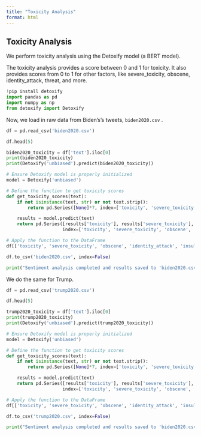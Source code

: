 ```yaml
---
title: "Toxicity Analysis"
format: html
---
```


## Toxicity Analysis

We perform toxicity analysis using the Detoxify model (a BERT model).

The toxicity analysis provides a score between 0 and 1 for toxicity. It also provides scores from 0 to 1 for other factors, like severe_toxicity, obscene, identity_attack, threat, and more.

```python
!pip install detoxify
import pandas as pd
import numpy as np
from detoxify import Detoxify
```

Now, we load in raw data from Biden's's tweets, `biden2020.csv` .

```python
df = pd.read_csv('biden2020.csv')

df.head(5)
```

```python
biden2020_toxicity = df['text'].iloc[0]
print(biden2020_toxicity)
print(Detoxify('unbiased').predict(biden2020_toxicity))
```

```python
# Ensure Detoxify model is properly initialized
model = Detoxify('unbiased')

# Define the function to get toxicity scores
def get_toxicity_scores(text):
    if not isinstance(text, str) or not text.strip():
        return pd.Series([None]*7, index=['toxicity', 'severe_toxicity', 'obscene', 'identity_attack', 'insult', 'threat', 'sexual_explicit'])

    results = model.predict(text)
    return pd.Series([results['toxicity'], results['severe_toxicity'], results['obscene'], results['identity_attack'], results['insult'], results['threat'], results['sexual_explicit']],
                     index=['toxicity', 'severe_toxicity', 'obscene', 'identity_attack', 'insult', 'threat', 'sexual_explicit'])

# Apply the function to the DataFrame
df[['toxicity', 'severe_toxicity', 'obscene', 'identity_attack', 'insult', 'threat', 'sexual_explicit']] = df['text'].apply(get_toxicity_scores)
```

```python
df.to_csv('biden2020.csv', index=False)

print("Sentiment analysis completed and results saved to 'biden2020.csv'")
```

We do the same for Trump.

```python
df = pd.read_csv('trump2020.csv')

df.head(5)
```

```python
trump2020_toxicity = df['text'].iloc[0]
print(trump2020_toxicity)
print(Detoxify('unbiased').predict(trump2020_toxicity))
```

```python
# Ensure Detoxify model is properly initialized
model = Detoxify('unbiased')

# Define the function to get toxicity scores
def get_toxicity_scores(text):
    if not isinstance(text, str) or not text.strip():
        return pd.Series([None]*7, index=['toxicity', 'severe_toxicity', 'obscene', 'identity_attack', 'insult', 'threat', 'sexual_explicit'])

    results = model.predict(text)
    return pd.Series([results['toxicity'], results['severe_toxicity'], results['obscene'], results['identity_attack'], results['insult'], results['threat'], results['sexual_explicit']],
                     index=['toxicity', 'severe_toxicity', 'obscene', 'identity_attack', 'insult', 'threat', 'sexual_explicit'])

# Apply the function to the DataFrame
df[['toxicity', 'severe_toxicity', 'obscene', 'identity_attack', 'insult', 'threat', 'sexual_explicit']] = df['text'].apply(get_toxicity_scores)

```

```python
df.to_csv('trump2020.csv', index=False)

print("Sentiment analysis completed and results saved to 'biden2020.csv'")
```
